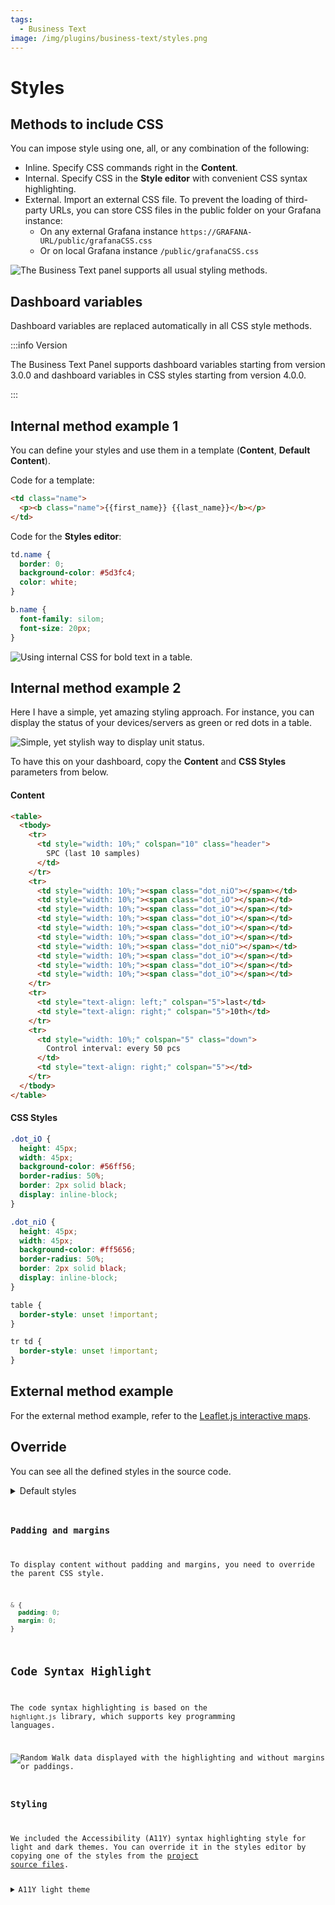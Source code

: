 ```yaml
---
tags:
  - Business Text
image: /img/plugins/business-text/styles.png
---
```



# Styles

## Methods to include CSS

You can impose style using one, all, or any combination of the following:

- Inline. Specify CSS commands right in the **Content**.
- Internal. Specify CSS in the **Style editor** with convenient CSS syntax highlighting.
- External. Import an external CSS file. To prevent the loading of third-party URLs, you can store CSS files in the public folder on your Grafana instance:
  - On any external Grafana instance `https://GRAFANA-URL/public/grafanaCSS.css`
  - Or on local Grafana instance `/public/grafanaCSS.css`

<Image
  title="The Business Text panel supports all usual styling methods."
  src="/img/plugins/business-text/style-methods.png"
/>

## Dashboard variables

Dashboard variables are replaced automatically in all CSS style methods.

:::info Version

The Business Text Panel supports dashboard variables starting from version 3.0.0 and dashboard variables in CSS styles starting from version 4.0.0.

:::

## Internal method example 1

You can define your styles and use them in a template (**Content**, **Default Content**).

Code for a template:

```html
<td class="name">
  <p><b class="name">{{first_name}} {{last_name}}</b></p>
</td>
```

Code for the **Styles editor**:

```css
td.name {
  border: 0;
  background-color: #5d3fc4;
  color: white;
}

b.name {
  font-family: silom;
  font-size: 20px;
}
```

<Image
  title="Using internal CSS for bold text in a table."
  src="/img/plugins/business-text/styles.png"
/>

## Internal method example 2

Here I have a simple, yet amazing styling approach. For instance, you can display the status of your devices/servers as green or red dots in a table.

<Image
  title="Simple, yet stylish way to display unit status."
  src="/img/plugins/business-text/dots.png"
/>

To have this on your dashboard, copy the **Content** and **CSS Styles** parameters from below.

#### Content

```html
<table>
  <tbody>
    <tr>
      <td style="width: 10%;" colspan="10" class="header">
        SPC (last 10 samples)
      </td>
    </tr>
    <tr>
      <td style="width: 10%;"><span class="dot_niO"></span></td>
      <td style="width: 10%;"><span class="dot_iO"></span></td>
      <td style="width: 10%;"><span class="dot_iO"></span></td>
      <td style="width: 10%;"><span class="dot_iO"></span></td>
      <td style="width: 10%;"><span class="dot_iO"></span></td>
      <td style="width: 10%;"><span class="dot_iO"></span></td>
      <td style="width: 10%;"><span class="dot_niO"></span></td>
      <td style="width: 10%;"><span class="dot_iO"></span></td>
      <td style="width: 10%;"><span class="dot_iO"></span></td>
      <td style="width: 10%;"><span class="dot_iO"></span></td>
    </tr>
    <tr>
      <td style="text-align: left;" colspan="5">last</td>
      <td style="text-align: right;" colspan="5">10th</td>
    </tr>
    <tr>
      <td style="width: 10%;" colspan="5" class="down">
        Control interval: every 50 pcs
      </td>
      <td style="text-align: right;" colspan="5"></td>
    </tr>
  </tbody>
</table>
```

#### CSS Styles

```css
.dot_iO {
  height: 45px;
  width: 45px;
  background-color: #56ff56;
  border-radius: 50%;
  border: 2px solid black;
  display: inline-block;
}

.dot_niO {
  height: 45px;
  width: 45px;
  background-color: #ff5656;
  border-radius: 50%;
  border: 2px solid black;
  display: inline-block;
}

table {
  border-style: unset !important;
}

tr td {
  border-style: unset !important;
}
```

## External method example

For the external method example, refer to the [Leaflet.js interactive maps](/plugins/volkovlabs-dynamictext-panel/external/#leafletjs-interactive-maps).

## Override

You can see all the defined styles in the source code.

<details>
  <summary>Default styles</summary>

<Code
  url="https://github.com/VolkovLabs/volkovlabs-dynamictext-panel/blob/main/src/components/Text/Text.styles.ts"
  language="js"
/>

</details>

### Padding and margins

To display content without padding and margins, you need to override the parent CSS style.

```css
& {
  padding: 0;
  margin: 0;
}
```

## Code Syntax Highlight

The code syntax highlighting is based on the `highlight.js` library, which supports key programming languages.

<Image
  title="Random Walk data displayed with the highlighting and without margins or paddings."
  src="/img/plugins/business-text/json.png"
/>

### Styling

We included the Accessibility (A11Y) syntax highlighting style for light and dark themes. You can override it in the styles editor by copying one of the styles from the [project source files](https://github.com/highlightjs/highlight.js/tree/main/src/styles).

<details>
  <summary>A11Y light theme</summary>

<Code
  url="https://github.com/highlightjs/highlight.js/blob/main/src/styles/a11y-light.css"
  language="css"
/>

</details>
